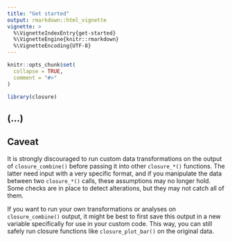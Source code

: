 ```yaml
---
title: "Get started"
output: rmarkdown::html_vignette
vignette: >
  %\VignetteIndexEntry{get-started}
  %\VignetteEngine{knitr::rmarkdown}
  %\VignetteEncoding{UTF-8}
---
```


```r
knitr::opts_chunk$set(
  collapse = TRUE,
  comment = "#>"
)
```

```r
library(closure)
```

## (...)

## Caveat

It is strongly discouraged to run custom data transformations on the output of `closure_combine()` before passing it into other `closure_*()` functions. The latter need input with a very specific format, and if you manipulate the data between two `closure_*()` calls, these assumptions may no longer hold. Some checks are in place to detect alterations, but they may not catch all of them.

If you want to run your own transformations or analyses on `closure_combine()` output, it might be best to first save this output in a new variable specifically for use in your custom code. This way, you can still safely run closure functions like `closure_plot_bar()` on the original data.
